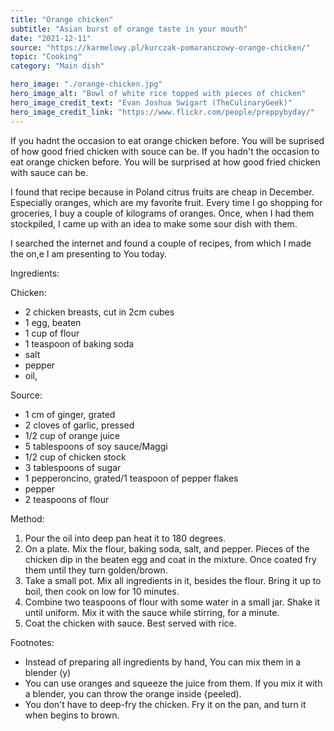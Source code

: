 ---
title: "Orange chicken"
subtitle: "Asian burst of orange taste in your mouth"
date: "2021-12-11"
source: "https://karmelowy.pl/kurczak-pomaranczowy-orange-chicken/"
topic: "Cooking"
category: "Main dish" 

hero_image: "./orange-chicken.jpg"
hero_image_alt: "Bowl of white rice topped with pieces of chicken"
hero_image_credit_text: "Evan Joshua Swigart (TheCulinaryGeek)"
hero_image_credit_link: "https://www.flickr.com/people/preppybyday/"
---

If you hadnt the occasion to eat orange chicken before. You will
be suprised of how good fried chicken with souce can be.
If you hadn't the occasion to eat orange chicken before. You will
be surprised at how good fried chicken with sauce can be.

I found that recipe because in Poland citrus fruits are cheap 
in December. Especially oranges, which are my favorite fruit. Every 
time I go shopping for groceries, I buy a couple of kilograms of oranges.
Once, when I had them stockpiled, I came up with an idea to make some sour dish with them. 

I searched the internet and found a couple of recipes, from which I made the on,e I am presenting to You today.

Ingredients:

Chicken:
- 2 chicken breasts, cut in 2cm cubes
- 1 egg, beaten
- 1 cup of flour
- 1 teaspoon of baking soda
- salt
- pepper
- oil,

Source:
- 1 cm of ginger, grated
- 2 cloves of garlic, pressed
- 1/2 cup of orange juice
- 5 tablespoons of soy sauce/Maggi
- 1/2 cup of chicken stock 
- 3 tablespoons of sugar
- 1 pepperoncino, grated/1 teaspoon of pepper flakes
- pepper 
- 2 teaspoons of flour

Method:
1. Pour the oil into deep pan heat it to 180 degrees.
2. On a plate. Mix the flour, baking soda, salt, and pepper. Pieces of 
the chicken dip in the beaten egg and coat in the mixture. Once 
coated fry them until they turn golden/brown.
3. Take a small pot. Mix all ingredients in it, besides the flour. Bring 
it up to boil, then cook on low for 10 minutes.
4. Combine two teaspoons of flour with some water in a small jar. 
Shake it until uniform. Mix it with the sauce while stirring, for a minute.
5. Coat the chicken with sauce. Best served with rice.




Footnotes:
- Instead of preparing all ingredients by hand, You can mix them in a blender (y)
- You can use oranges and squeeze the juice from them. If you mix it with a blender, you can throw the orange inside {peeled).
- You don't have to deep-fry the chicken. Fry it on the pan, and turn it when begins to brown.